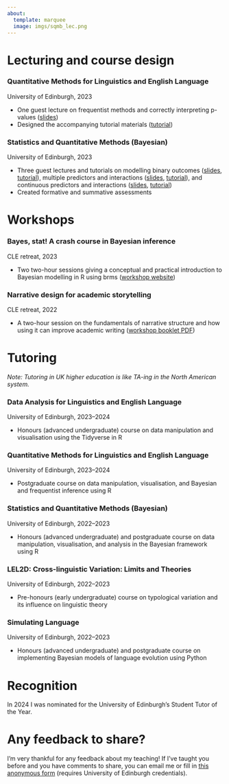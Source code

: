 ```yaml
---
about:
  template: marquee
  image: imgs/sqmb_lec.png
---
```


# Lecturing and course design

### Quantitative Methods for Linguistics and English Language

University of Edinburgh, 2023

- One guest lecture on frequentist methods and correctly interpreting p-values ([slides](https://uoelel.github.io/qml/slides/w11/#1))
- Designed the accompanying tutorial materials ([tutorial](https://uoelel.github.io/qml/tutorials/tutorial-w11.html))

### Statistics and Quantitative Methods (Bayesian)

University of Edinburgh, 2023

- Three guest lectures and tutorials on modelling binary outcomes ([slides](https://stefanocoretta.github.io/sqmb/slides/w07/#1), [tutorial](https://stefanocoretta.github.io/sqmb/tutorials/tutorial-w07.html)), multiple predictors and interactions ([slides](https://stefanocoretta.github.io/sqmb/slides/w08/#1), [tutorial](https://stefanocoretta.github.io/sqmb/tutorials/tutorial-w08.html)), and continuous predictors and interactions ([slides](https://stefanocoretta.github.io/sqmb/slides/w09/#1), [tutorial](https://stefanocoretta.github.io/sqmb/tutorials/tutorial-w09.html))
- Created formative and summative assessments


# Workshops

### Bayes, stat! A crash course in Bayesian inference

CLE retreat, 2023

- Two two-hour sessions giving a conceptual and practical introduction to Bayesian modelling in R using brms ([workshop website](https://elizabethpankratz.github.io/bayes_stat/))


### Narrative design for academic storytelling

CLE retreat, 2022

- A two-hour session on the fundamentals of narrative structure and how using it can improve academic writing ([workshop booklet PDF](documents/cle-narr-booklet.pdf))

# Tutoring

*Note: Tutoring in UK higher education is like TA-ing in the North American system.*

### Data Analysis for Linguistics and English Language

University of Edinburgh, 2023–2024

- Honours (advanced undergraduate) course on data manipulation and visualisation using the Tidyverse in R


### Quantitative Methods for Linguistics and English Language

University of Edinburgh, 2023–2024

- Postgraduate course on data manipulation, visualisation, and Bayesian and frequentist inference using R


### Statistics and Quantitative Methods (Bayesian)

University of Edinburgh, 2022–2023

- Honours (advanced undergraduate) and postgraduate course on data manipulation, visualisation, and analysis in the Bayesian framework using R


### LEL2D: Cross-linguistic Variation: Limits and Theories

University of Edinburgh, 2022–2023

- Pre-honours (early undergraduate) course on typological variation and its influence on linguistic theory


### Simulating Language

University of Edinburgh, 2022–2023

- Honours (advanced undergraduate) and postgraduate course on implementing Bayesian models of language evolution using Python


# Recognition

In 2024 I was nominated for the University of Edinburgh's Student Tutor of the Year.


# Any feedback to share?

I'm very thankful for any feedback about my teaching!
If I've taught you before and you have comments to share, you can email me or fill in [this anonymous form](https://forms.office.com/pages/responsepage.aspx?id=sAafLmkWiUWHiRCgaTTcYTfwH9luqYhFtny1RSFw3ytUOFRDNldKMjM1REJMMjBJT1BOQUtMU0o1Ri4u) (requires University of Edinburgh credentials).

